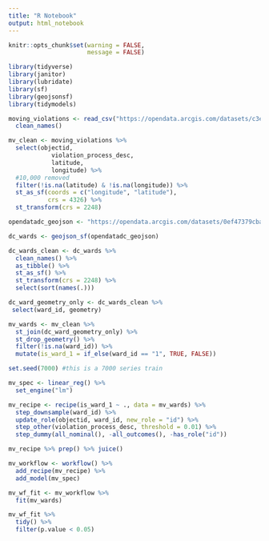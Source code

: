 ```yaml
---
title: "R Notebook"
output: html_notebook
---
```


```r
knitr::opts_chunk$set(warning = FALSE,
                      message = FALSE)
```



```r
library(tidyverse)
library(janitor)
library(lubridate)
library(sf)
library(geojsonsf)
library(tidymodels)

moving_violations <- read_csv("https://opendata.arcgis.com/datasets/c3e91eed970149e6a41853ddadf36394_1.csv") %>%
  clean_names()
```


```r
mv_clean <- moving_violations %>%
  select(objectid, 
            violation_process_desc,
            latitude,
            longitude) %>%
  #10,000 removed
  filter(!is.na(latitude) & !is.na(longitude)) %>%
  st_as_sf(coords = c("longitude", "latitude"),
           crs = 4326) %>%
  st_transform(crs = 2248)

```

```r

opendatadc_geojson <- "https://opendata.arcgis.com/datasets/0ef47379cbae44e88267c01eaec2ff6e_31.geojson"

dc_wards <- geojson_sf(opendatadc_geojson)

```

```r

dc_wards_clean <- dc_wards %>%
  clean_names() %>%
  as_tibble() %>%
  st_as_sf() %>%
  st_transform(crs = 2248) %>%
  select(sort(names(.)))

dc_ward_geometry_only <- dc_wards_clean %>%
 select(ward_id, geometry)

mv_wards <- mv_clean %>%
  st_join(dc_ward_geometry_only) %>%
  st_drop_geometry() %>%
  filter(!is.na(ward_id)) %>%
  mutate(is_ward_1 = if_else(ward_id == "1", TRUE, FALSE))

```

```r
set.seed(7000) #this is a 7000 series train

mv_spec <- linear_reg() %>%
  set_engine("lm")

mv_recipe <- recipe(is_ward_1 ~ ., data = mv_wards) %>%
  step_downsample(ward_id) %>%
  update_role(objectid, ward_id, new_role = "id") %>%
  step_other(violation_process_desc, threshold = 0.01) %>%
  step_dummy(all_nominal(), -all_outcomes(), -has_role("id"))

mv_recipe %>% prep() %>% juice()

```


```r

mv_workflow <- workflow() %>%
  add_recipe(mv_recipe) %>%
  add_model(mv_spec)

mv_wf_fit <- mv_workflow %>%
  fit(mv_wards)

```

```r
mv_wf_fit %>%
  tidy() %>%
  filter(p.value < 0.05)

```